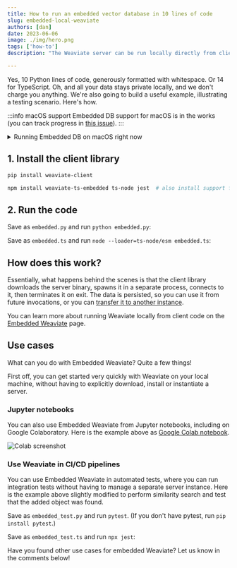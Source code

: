 ```yaml
---
title: How to run an embedded vector database in 10 lines of code
slug: embedded-local-weaviate
authors: [dan]
date: 2023-06-06
image: ./img/hero.png
tags: ['how-to']
description: "The Weaviate server can be run locally directly from client code"

---
```



Yes, 10 Python lines of code, generously formatted with whitespace. Or 14 for TypeScript. Oh, and all your data stays private locally, and we don't charge you anything. We're also going to build a useful example, illustrating a testing scenario. Here's how.

<!-- truncate -->

:::info macOS support
Embedded DB support for macOS is in the works (you can track progress in [this issue](https://github.com/weaviate/weaviate-python-client/issues/239)).
:::

<details>
  <summary>Running Embedded DB on macOS right now</summary>

   You can use a Linux Docker image to follow along, for example if you want to dry-run a CI/CD pipeline. [Install Docker](https://docs.docker.com/desktop/install/mac-install/), then run this command to land in a bash Linux prompt:

<Tabs groupId="languages">
  <TabItem value="py" label="Python">

  ```shell
  docker run -it --name wembed -v "$PWD":/usr/src/myapp -w /usr/src/myapp python /bin/bash
  ```

  </TabItem>

  <TabItem value="ts" label="TypeScript">

  ```shell
  docker run -it --name wembed -v "$PWD":/usr/src/myapp -w /usr/src/myapp node /bin/bash
  ```

  </TabItem>
</Tabs>

  This will create a Docker container named `wembed` and will map your current directory to `/usr/src/myapp` in the container. From then on, the remaining steps will be the same.
</details>


## 1. Install the client library

<Tabs groupId="languages">
  <TabItem value="py" label="Python">

  ```bash
  pip install weaviate-client
  ```

  </TabItem>

  <TabItem value="ts" label="TypeScript">

  ```bash
  npm install weaviate-ts-embedded ts-node jest  # also install support for TypeScript and Jest testing
  ```

  </TabItem>
</Tabs>


## 2. Run the code

<Tabs groupId="languages">
  <TabItem value="py" label="Python">

  Save as `embedded.py` and run `python embedded.py`:
  <br/>

  <FilteredTextBlock
    text={PyCode}
    startMarker="# START 10lines"
    endMarker="# END 10lines"
    language="py"
  />
  </TabItem>

  <TabItem value="ts" label="TypeScript">

  Save as `embedded.ts` and run `node --loader=ts-node/esm embedded.ts`:
  <br/>

  <FilteredTextBlock
    text={TSCode}
    startMarker="// START 10lines"
    endMarker="// END 10lines"
    language="js"
  />
  </TabItem>
</Tabs>


## <i class="fa-solid fa-screwdriver-wrench"></i> How does this work?

Essentially, what happens behind the scenes is that the client library downloads the server binary, spawns it in a separate process, connects to it, then terminates it on exit. The data is persisted, so you can use it from future invocations, or you can [transfer it to another instance](/developers/weaviate/manage-data/read-all-objects/#restore-to-a-target-instance).

You can learn more about running Weaviate locally from client code on the [Embedded Weaviate](/developers/weaviate/installation/embedded/) page.


## <i class="fa-solid fa-lightbulb"></i> Use cases

What can you do with Embedded Weaviate? Quite a few things!

First off, you can get started very quickly with Weaviate on your local machine, without having to explicitly download, install or instantiate a server.


### Jupyter notebooks

You can also use Embedded Weaviate from Jupyter notebooks, including on Google Colaboratory. Here is the example above as [Google Colab notebook](https://colab.research.google.com/drive/1XAJc9OvkKhsJRmheqWZmjYU707dqEIl8?usp=sharing).

  ![Colab screenshot](./img/colab.png)

### Use Weaviate in CI/CD pipelines

You can use Embedded Weaviate in automated tests, where you can run integration tests without having to manage a separate server instance. Here is the example above slightly modified to perform similarity search and test that the added object was found.

<Tabs groupId="languages">
  <TabItem value="py" label="Python">

  Save as `embedded_test.py` and run `pytest`. (If you don't have pytest, run `pip install pytest`.)
  <br/>

  <FilteredTextBlock
    text={PyCode}
    startMarker="# START TestExample"
    endMarker="# END TestExample"
    language="py"
  />
  </TabItem>

  <TabItem value="ts" label="TypeScript">

  Save as `embedded_test.ts` and run `npx jest`:
  <br/>

  <FilteredTextBlock
    text={TSCode}
    startMarker="// START TestExample"
    endMarker="// END TestExample"
    language="js"
  />
  </TabItem>
</Tabs>

Have you found other use cases for embedded Weaviate? Let us know in the comments below!



<WhatNext />
